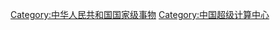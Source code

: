 {{Catmore|中国国家超级计算中心}}

[[Category:中华人民共和国国家级事物|Category:中华人民共和国国家级事物]]
[[Category:中国超级计算中心|Category:中国超级计算中心]]